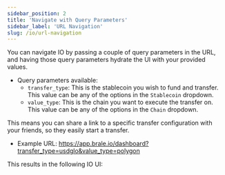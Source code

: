 ```yaml
---
sidebar_position: 2
title: 'Navigate with Query Parameters'
sidebar_label: 'URL Navigation'
slug: /io/url-navigation
---
```


<p class="intro-subheading">
  You can navigate IO by passing a couple of query parameters in the URL, and having
  those query parameters hydrate the UI with your provided values.
</p>

- Query parameters available:
  - `transfer_type`: This is the stablecoin you wish to fund and transfer. This value can
  be any of the options in the `Stablecoin` dropdown.
  - `value_type`: This is the chain you want to execute the transfer on. This
  value can be any of the options in the `Chain` dropdown.

This means you can share a link to a specific transfer configuration with your friends, so
they easily start a transfer.

- Example URL: https://app.brale.io/dashboard?transfer_type=usdglo&value_type=polygon

This results in the following IO UI:

<InlineImage srcDark="/img/io/url-navigation.png" alt="URL Navigation" />